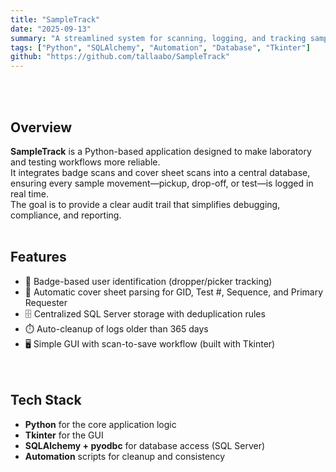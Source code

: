 ```yaml
---
title: "SampleTrack"
date: "2025-09-13"
summary: "A streamlined system for scanning, logging, and tracking samples in testing workflows."
tags: ["Python", "SQLAlchemy", "Automation", "Database", "Tkinter"]
github: "https://github.com/tallaabo/SampleTrack"
---
```

<br></br>

## Overview
**SampleTrack** is a Python-based application designed to make laboratory and testing workflows more reliable.  
It integrates badge scans and cover sheet scans into a central database, ensuring every sample movement—pickup, drop-off, or test—is logged in real time.  
The goal is to provide a clear audit trail that simplifies debugging, compliance, and reporting.
<br></br>

## Features
- 🔑 Badge-based user identification (dropper/picker tracking)  
- 📄 Automatic cover sheet parsing for GID, Test #, Sequence, and Primary Requester  
- 🗄️ Centralized SQL Server storage with deduplication rules  
- ⏱️ Auto-cleanup of logs older than 365 days  
- 🖥️ Simple GUI with scan-to-save workflow (built with Tkinter)  
<br></br>

## Tech Stack
- **Python** for the core application logic  
- **Tkinter** for the GUI  
- **SQLAlchemy + pyodbc** for database access (SQL Server)  
- **Automation** scripts for cleanup and consistency  

